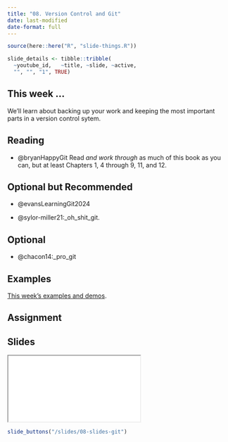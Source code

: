 ```yaml
---
title: "08. Version Control and Git"
date: last-modified
date-format: full
---
```


```r
source(here::here("R", "slide-things.R"))

slide_details <- tibble::tribble(
  ~youtube_id,   ~title, ~slide, ~active,
  "", "", "1", TRUE)

```

## This week ...

We'll learn about backing up your work and keeping the most important parts in a version control sytem.

## Reading

-   @bryanHappyGit Read *and work through* as much of this book as you can, but at least Chapters 1, 4 through 9, 11, and 12.

## Optional but Recommended

-   @evansLearningGit2024

-   @sylor-miller21:_oh_shit_git.

## Optional

-   @chacon14:_pro_git

## Examples

[This week's examples and demos](/example/08-example-git.qmd).

## Assignment

## Slides

<script type="application/javascript">

function resizeIFrameToFitContent( iFrame ) {

   iFrame.width  = document.getElementById("quarto-document-content").clientWidth;
   iFrame.height  = (document.getElementById("quarto-document-content").clientWidth * 0.5625)
}

window.addEventListener('DOMContentLoaded', function(e) {

    var iFrame = document.getElementById( 'quartoframe' );
    resizeIFrameToFitContent( iFrame );
    } );

</script>

<iframe class="slide-deck" id="quartoframe" src="../slides/08-slides-git.html"></iframe>

```r
slide_buttons("/slides/08-slides-git")
```
